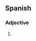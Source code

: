 ==Spanish==

===Adjective===
{{infl|es|adjective form|g=f|g2=p}}

# {{plural of|[[malo]]|lang=Spanish|nocat=1}}